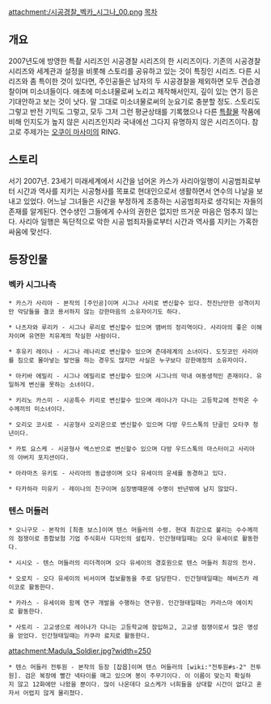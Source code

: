 attachment:/시공경찰_벡카_시그나_00.png
[[목차]]
== 개요 ==
2007년도에 방영한 특촬 시리즈인 시공경찰 시리즈의 한 시리즈이다. 기존의 시공경찰 시리즈와 세계관과 설정을 비롯해 스토리를 공유하고 있는 것이 특징인 시리즈. 다른 시리즈와 좀 특이한 것이 있다면, 주인공들은 남자의 두 시공경찰을 제외하면 모두 견습경찰이며 미소녀들이다. 애초에 미소녀물로써 노리고 제작해서인지, 깊이 있는 연기 등은 기대안하고 보는 것이 낫다. 말 그대로 미소녀물로써의 눈요기로 충분할 정도. 스토리도 그렇고 반전 기믹도 그렇고, 모두 그저 그런 평균상태를 기록했으나 다른 [[특촬물]] 작품에 비해 인지도가 높지 않은 시리즈인지라 국내에선 그다지 유명하지 않은 시리즈이다. 참고로 주제가는 [[오쿠이 마사미]]의 RING.

== 스토리 ==
서기 2007년. 23세기 미래세계에서 시간을 넘어온 카스가 사리아일행이 시공범죄로부터 시간과 역사를 지키는 시공형사를 목표로 현대인으로서 생활하면서 연수의 나날을 보내고 있었다. 어느날 그녀들은 시간을 부정하게 조종하는 시공범죄자로 생각되는 자들의 존재를 알게된다. 연수생인 그들에게 수사의 권한은 없지만 뜨거운 마음은 멈추지 않는다. 사리아 일행은 독단적으로 악한 시공 범죄자들로부터 시간과 역사를 지키는 가혹한 싸움에 맞선다.

== 등장인물 ==
=== 벡카 시그나측 ===
 * 카스가 사리아 - 본작의 [주인공]이며 시그나 사리로 변신할수 있다. 천진난만한 성격이지만 악당들을 결코 용서하지 않는 강한마음의 소유자이기도 하다.

 * 나츠자와 루리카 - 시그나 루리로 변신할수 있으며 맴버의 정리역이다. 사리아의 좋은 이해자이며 유연한 치유계의 착실한 사람이다.

 * 후유키 레이나 - 시그나 레나리로 변신할수 있으며 츤데레계의 소녀이다. 도짓코인 사리아를 짐으로 몰아넣는 발언을 하는 경우도 많지만 사실은 누구보다 강한애정의 소유자이다. 

 * 아키바 에밀리 - 시그나 에밀리로 변신할수 있으며 시그나의 막내 여동생적인 존재이다. 유일하게 변신을 못하는 소녀이다. 

 * 키리노 카스미 - 시공특수 키리로 변신할수 있으며 레이나가 다니는 고등학교에 전학온 수수께끼의 미소녀이다.

 * 오리오 코시로 - 시공형사 오리온으로 변신할수 있으며 다방 우드스톡의 단골인 오타쿠 청년이다. 

 * 카토 요스케 - 시공형사 엑스반으로 변신할수 있으며 다방 우드스톡의 마스터이고 사리아의 아버지 포지션이다.

 * 아라마츠 유키토 - 사리아의 동급생이며 오다 유세이의 운세를 동경하고 있다.

 * 타카하라 미유키 - 레이나의 친구이며 심장병때문에 수명이 반년밖에 남지 않았다.

=== 텐스 머들러 ===
 * 오니구모 - 본작의 [최종 보스]이며 텐스 머들러의 수령. 현대 최강으로 불리는 수수께끼의 점쟁이로 종합보험 기업 주식회사 디자인의 설립자. 인간형태일때는 오다 유세이로 활동한다. 

 * 시시오 - 텐스 머들러의 리더격이며 오다 유세이의 경호원으로 텐스 머들러 최강의 전사.

 * 오로치 - 오다 유세이의 비서이며 첩보활동을 주로 담당한다. 인간형태일때는 헤비즈카 레이코로 활동한다. 

 * 카라스 - 유세이와 함께 연구 개발을 수행하는 연구원. 인간형태일때는 카라스마 에이치로 활동한다.

 * 사토리 - 고교생으로 레이나가 다니는 고등학교에 잠입하고, 고교생 점쟁이로서 많은 명성을 얻었다. 인간형태일때는 카쿠라 료지로 활동한다. 

attachment:Madula_Soldier.jpg?width=250 
 * 텐스 머들러 전투원 - 본작의 등장 [잡몹]이며 텐스 머들러의 [wiki:"전투원#s-2" 전투원]. 검은 복장에 빨간 넥타이를 매고 있으며 봉이 주무기이다. 이 이름이 맞는지 확실하지 않고 12화에만 나왔을 뿐이다. 많이 나온데다 요스케가 너희들을 상대할 시간이 없다고 혼자서 어렵지 않게 물리쳤다.


